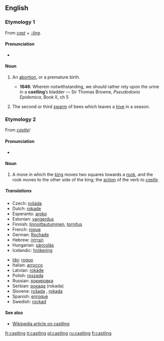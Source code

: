 ==English==

===Etymology 1===
From ''[[cast]]'' + ''[[-ling]]''.

====Pronunciation====
* {{IPA|/ˈkɑːstlɪŋ/}}

====Noun====
{{en-noun}}

# {{obsolete}} An [[abortion]], or a premature birth.
#* '''1646''': Wherein notwithstanding, we should rather rely upon the urine in a '''castling'''’s bladder — Sir Thomas Browne, ''Pseudodoxia Epidemica'', Book II, ch 5
# {{obsolete}} The second or third [[swarm]] of bees which leaves a [[hive]] in a season.

===Etymology 2===
From ''[[castle]]''/

====Pronunciation====
* {{IPA|/ˈkɑːsəlɪŋ/}}

====Noun====
{{en-noun|-}}

# {{chess}} A move in which the [[king]] moves two squares towards a [[rook]], and the rook moves to the other side of the king; the [[action]] of the verb ''to [[castle]]''.

=====Translations=====
{{trans-top|move in chess}}
* Czech: [[rošáda]] {{f}}
* Dutch: [[rokade]] {{f}}
* Esperanto: [[aroko]]
* Estonian: [[vangerdus]]
* Finnish: [[linnoittautuminen]], [[tornitus]]
* French: [[roque]] {{m}}
* German: [[Rochade]] {{f}}
* Hebrew: [[הצרחה]] {{f}}
* Hungarian: [[sáncolás]]
* Icelandic: [[hrókering]] {{f}}
{{trans-mid}}
* [[Ido]]: [[roquo]]
* Italian: [[arrocco]]
* Latvian: [[rokāde]]
* Polish: [[roszada]] {{f}}
* Russian: [[рокировка]]
* Serbian: [[рокада]] (rokada)
* Slovene: [[rošada]] {{f}}, [[rokada]] {{f}}
* Spanish: [[enroque]] {{m}}
* Swedish: [[rockad]]
{{trans-bottom}}

====See also====
* [[w:Castling|Wikipedia article on castling]]

[[fr:castling]]
[[it:castling]]
[[pl:castling]]
[[ru:castling]]
[[fi:castling]]